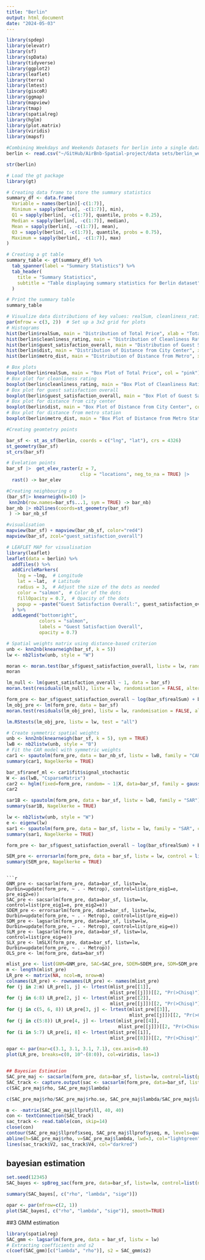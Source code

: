 ---
title: "Berlin"
output: html_document
date: "2024-05-03"
---

```{r}
library(spdep)
library(elevatr)
library(sf)
library(spData)
library(tidyverse)
library(ggplot2)
library(leaflet)
library(terra)
library(lmtest)
library(giscoR)
library(ggmap)
library(mapview)
library(tmap)
library(spatialreg)
library(hglm)
library(plot.matrix)
library(viridis)
library(mapsf)
```


```{r}
#Combining Weekdays and Weekends Datasets for berlin into a single dataframe
berlin <- read.csv("~/GitHub/AirBnb-Spatial-project/data sets/berlin_weekdays.csv")

str(berlin)
```



```{r, results='asis'}
# Load the gt package
library(gt)

# Creating data frame to store the summary statistics
summary_df <- data.frame(
  Variable = names(berlin)[-c(1:7)],  
  Minimum = sapply(berlin[, -c(1:7)], min),  
  Q1 = sapply(berlin[, -c(1:7)], quantile, probs = 0.25),  
  Median = sapply(berlin[, -c(1:7)], median),  
  Mean = sapply(berlin[, -c(1:7)], mean),  
  Q3 = sapply(berlin[, -c(1:7)], quantile, probs = 0.75),
  Maximum = sapply(berlin[, -c(1:7)], max) 
)

# Creating a gt table
summary_table <- gt(summary_df) %>%
  tab_spanner(label = "Summary Statistics") %>%
  tab_header(
    title = "Summary Statistics",
    subtitle = "Table displaying summary statistics for Berlin dataset"
  )

# Print the summary table
summary_table
```


```{r}
# Visualize data distributions of key values: realSum, cleanliness_rating, guest_satisfaction_overall, dist, and metro_dist
par(mfrow = c(3, 2))  # Set up a 3x2 grid for plots
# Histograms
hist(berlin$realSum, main = "Distribution of Total Price", xlab = "Total Price (realSum)", col = "pink")
hist(berlin$cleanliness_rating, main = "Distribution of Cleanliness Rating", xlab = "Cleanliness Rating", col = "lightgreen")
hist(berlin$guest_satisfaction_overall, main = "Distribution of Guest Satisfaction", xlab = "Overall Guest Satisfaction", col = "salmon")
hist(berlin$dist, main = "Distribution of Distance from City Center", xlab = "Distance (km)", col = "lightyellow")
hist(berlin$metro_dist, main = "Distribution of Distance from Metro", xlab = "Distance (km)", col = "lavender")
```



```{r}
# Box plots
boxplot(berlin$realSum, main = "Box Plot of Total Price", col = "pink")
# Box plot for cleanliness rating
boxplot(berlin$cleanliness_rating, main = "Box Plot of Cleanliness Rating", col = "lightgreen")
# Box plot for guest satisfaction overall
boxplot(berlin$guest_satisfaction_overall, main = "Box Plot of Guest Satisfaction Overall", col = "salmon")
# Box plot for distance from city center
boxplot(berlin$dist, main = "Box Plot of Distance from City Center", col = "lightyellow")
# Box plot for distance from metro station
boxplot(berlin$metro_dist, main = "Box Plot of Distance from Metro Station", col = "lavender")
```

```{r}
#Creating geomtetry points

bar_sf <- st_as_sf(berlin, coords = c("lng", "lat"), crs = 4326)
st_geometry(bar_sf)
st_crs(bar_sf)
```


```{r}
# Evelation points
bar_sf |>  get_elev_raster(z = 7,
                           clip = "locations", neg_to_na = TRUE) |> 
  rast() -> bar_elev
```


```{r}
#Creating neighbouring o
(bar_sf|> knearneigh(k=10) |>
 knn2nb(row.names=bar_sf$...1, sym = TRUE) -> bar_nb)
bar_nb |> nb2lines(coords=st_geometry(bar_sf)
 ) -> bar_nb_sf
```

```{r}

#visualisation
mapview(bar_sf) + mapview(bar_nb_sf, color="red4")
mapview(bar_sf, zcol="guest_satisfaction_overall")
```


```{r}
# LEAFLET MAP for visualisation
library(leaflet)
leaflet(data = berlin) %>%
  addTiles() %>%
  addCircleMarkers(
    lng = ~lng,  # Longitude
    lat = ~lat,  # Latitude
    radius = 3,  # Adjust the size of the dots as needed
    color = "salmon",  # Color of the dots
    fillOpacity = 0.7,  # Opacity of the dots
    popup = ~paste("Guest Satisfaction Overall:", guest_satisfaction_overall)
  ) %>%
  addLegend("bottomright", 
            colors = "salmon", 
            labels = "Guest Satisfaction Overall",
            opacity = 0.7)
```


```{r}
# Spatial weights matrix using distance-based criterion
unb <- knn2nb(knearneigh(bar_sf, k = 5))
lw <- nb2listw(unb, style = "W")

moran <- moran.test(bar_sf$guest_satisfaction_overall, listw = lw, randomisation = TRUE, alternative = "two.sided")
moran

lm_null <- lm(guest_satisfaction_overall ~ 1, data = bar_sf)
moran.test(residuals(lm_null), listw = lw, randomisation = FALSE, alternative = "two.sided")

form_pre <- bar_sf$guest_satisfaction_overall ~ log(bar_sf$realSum) + bar_sf$host_is_superhost + bar_sf$attr_index + bar_sf$person_capacity + bar_sf$dist + bar_sf$metro_dist
lm_obj_pre <- lm(form_pre, data = bar_sf)
moran.test(residuals(lm_obj_pre), listw = lw, randomisation = FALSE, alternative = "two.sided")

lm.RStests(lm_obj_pre, listw = lw, test = "all")

# Create symmetric spatial weights
unb <- knn2nb(knearneigh(bar_sf, k = 5), sym = TRUE)
lwB <- nb2listw(unb, style = "B")
# Fit the CAR model with symmetric weights
car1 <- spautolm(form_pre, data = bar_nb_sf, listw = lwB, family = "CAR")
summary(car1, Nagelkerke = TRUE)
```

```{r}
bar_sf$ranef_ml <- car1$fit$signal_stochastic
W <- as(lwB, "CsparseMatrix")
car2 <- hglm(fixed=form_pre, random= ~ 1|X, data=bar_sf, family = gaussian(), rand.family=CAR(D=W))
car2
```

```{r}
sar1B <- spautolm(form_pre, data = bar_sf, listw = lwB, family = "SAR")
summary(sar1B, Nagelkerke = TRUE)

lw <- nb2listw(unb, style = "W")
e <- eigenw(lw)
sar1 <- spautolm(form_pre, data = bar_sf, listw = lw, family = "SAR", control = list(pre_eig = e))
summary(sar1, Nagelkerke = TRUE)

form_pre <- bar_sf$guest_satisfaction_overall ~ log(bar_sf$realSum) + bar_sf$host_is_superhost + bar_sf$attr_index + bar_sf$person_capacity + bar_sf$dist + bar_sf$metro_dist

SEM_pre <- errorsarlm(form_pre, data = bar_sf, listw = lw, control = list(pre_eig = e))
summary(SEM_pre, Nagelkerke = TRUE)

```
```

```{r}
GNM_pre <- sacsarlm(form_pre, data=bar_sf, listw=lw, Durbin=update(form_pre, ~ . - Metrop), control=list(pre_eig1=e, pre_eig2=e))
SAC_pre <- sacsarlm(form_pre, data=bar_sf, listw=lw, control=list(pre_eig1=e, pre_eig2=e))
SDEM_pre <- errorsarlm(form_pre, data=bar_sf, listw=lw, Durbin=update(form_pre, ~ . - Metrop), control=list(pre_eig=e))
SDM_pre <- lagsarlm(form_pre, data=bar_sf, listw=lw, Durbin=update(form_pre, ~ . - Metrop), control=list(pre_eig=e))
SLM_pre <- lagsarlm(form_pre, data=bar_sf, listw=lw, control=list(pre_eig=e))
SLX_pre <- lmSLX(form_pre, data=bar_sf, listw=lw, Durbin=update(form_pre, ~ . - Metrop))
OLS_pre <- lm(form_pre, data=bar_sf)
```

```{r}
mlist_pre <- list(GNM=GNM_pre, SAC=SAC_pre, SDEM=SDEM_pre, SDM=SDM_pre, SLX=SLX_pre, SEM=SEM_pre, SLM=SLM_pre, OLS=OLS_pre)
m <- length(mlist_pre)
LR_pre <- matrix(NA, ncol=m, nrow=m)
colnames(LR_pre) <- rownames(LR_pre) <- names(mlist_pre)
for (j in 2:m) LR_pre[1, j] <- lrtest(mlist_pre[[1]],
                                      mlist_pre[[j]])[[2, "Pr(>Chisq)"]]
for (j in 6:8) LR_pre[2, j] <- lrtest(mlist_pre[[2]],
                                      mlist_pre[[j]])[[2, "Pr(>Chisq)"]]
for (j in c(5, 6, 8)) LR_pre[3, j] <- lrtest(mlist_pre[[3]],
                                             mlist_pre[[j]])[[2, "Pr(>Chisq)"]]
for (j in c(5:8)) LR_pre[4, j] <- lrtest(mlist_pre[[4]],
                                         mlist_pre[[j]])[[2, "Pr(>Chisq)"]]
for (i in 5:7) LR_pre[i, 8] <- lrtest(mlist_pre[[i]],
                                      mlist_pre[[8]])[[2, "Pr(>Chisq)"]]
```


```{r}
opar <- par(mar=c(3.1, 3.1, 3.1, 7.1), cex.axis=0.8)
plot(LR_pre, breaks=c(0, 10^-(8:0)), col=viridis, las=1)


## Bayesian Estimation
SAC_pre_maj <- sacsarlm(form_pre, data=bar_sf, listw=lw, control=list(pre_eig1=e, pre_eig2=e), llprof=40)
SAC_track <- capture.output(sac <- sacsarlm(form_pre, data=bar_sf, listw=lw, control=list(pre_eig1=e, pre_eig2=e), quiet=FALSE))
c(SAC_pre_maj$rho, SAC_pre_maj$lambda)
```


```{r}
c(SAC_pre_maj$rho/SAC_pre_maj$rho.se, SAC_pre_maj$lambda/SAC_pre_maj$lambda.se)
```

```{r}
m <- -matrix(SAC_pre_maj$llprof$ll, 40, 40)
con <- textConnection(SAC_track)
sac_track <- read.table(con, skip=14)
close(con)
contour(SAC_pre_maj$llprof$xseq, SAC_pre_maj$llprof$yseq, m, levels=quantile(c(m), seq(0,1,0.1)), xlab="rho", ylab="lambda", col="blue4")
abline(h=SAC_pre_maj$rho, v=SAC_pre_maj$lambda, lwd=3, col="lightgreen")
lines(sac_track$V2, sac_track$V4, col="darkred")
```

## bayesian estimation
```{r}
set.seed(12345)
SAC_bayes <- spBreg_sac(form_pre, data=bar_sf, listw=lw, control=list(ndraw=20000L, nomit=2000L))
```

```{r}
summary(SAC_bayes[, c("rho", "lambda", "sige")])
```

```{r}
opar <- par(mfrow=c(2, 1)) 
plot(SAC_bayes[, c("rho", "lambda", "sige")], smooth=TRUE)
```
##3 GMM estimation  
```{r}
library(spatialreg)
SAC_gmm <- lagsarlm(form_pre, data = bar_sf, listw = lw)
# Extracting coefficients and s2
c(coef(SAC_gmm)[c("lambda", "rho")], s2 = SAC_gmm$s2)
```
